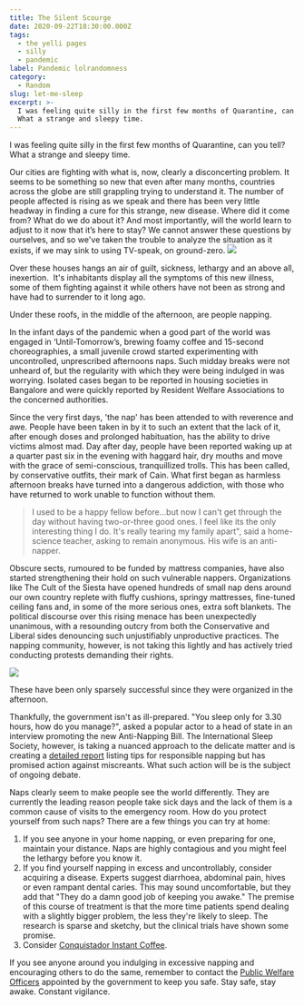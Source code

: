 ```yaml
---
title: The Silent Scourge
date: 2020-09-22T18:30:00.000Z
tags:
  - the yelli pages
  - silly
  - pandemic
label: Pandemic lolrandomness
category:
  - Random
slug: let-me-sleep
excerpt: >-
  I was feeling quite silly in the first few months of Quarantine, can you tell?
  What a strange and sleepy time.
---
```


I was feeling quite silly in the first few months of Quarantine, can you tell? What a strange and sleepy time.

Our cities are fighting with what is, now, clearly a disconcerting problem. It seems to be something so new that even after many months, countries across the globe are still grappling trying to understand it. The number of people affected is rising as we speak and there has been very little headway in finding a cure for this strange, new disease. Where did it come from? What do we do about it? And most importantly, will the world learn to adjust to it now that it’s here to stay? We cannot answer these questions by ourselves, and so we've taken the trouble to analyze the situation as it exists, if we may sink to using TV-speak, on ground-zero.
![](/blog/mangalore.png)

Over these houses hangs an air of guilt, sickness, lethargy and an above all, inexertion.  It's inhabitants display all the symptoms of this new illness, some of them fighting against it while others have not been as strong and have had to surrender to it long ago.

Under these roofs, in the middle of the afternoon, are people napping.

In the infant days of the pandemic when a good part of the world was engaged in ‘Until-Tomorrow’s, brewing foamy coffee and 15-second choreographies, a small juvenile crowd started experimenting with uncontrolled, unprescribed afternoons naps. Such midday breaks were not unheard of, but the regularity with which they were being indulged in was worrying. Isolated cases began to be reported in housing societies in Bangalore and were quickly reported by Resident Welfare Associations to the concerned authorities.

Since the very first days, 'the nap' has been attended to with reverence and awe. People have been taken in by it to such an extent that the lack of it, after enough doses and prolonged habituation, has the ability to drive victims almost mad. Day after day, people have been reported waking up at a quarter past six in the evening with haggard hair, dry mouths and move with the grace of semi-conscious, tranquillized trolls. This has been called, by conservative outfits, their mark of Cain. What first began as harmless afternoon breaks have turned into a dangerous addiction, with those who have returned to work unable to function without them.

> I used to be a happy fellow before...but now I can't get through the day without having two-or-three good ones. I feel like its the only interesting thing I do. It's really tearing my family apart", said a home-science teacher, asking to remain anonymous. His wife is an anti-napper.

Obscure sects, rumoured to be funded by mattress companies, have also started strengthening their hold on such vulnerable nappers. Organizations like The Cult of the Siesta have opened hundreds of small nap dens around our own country replete with fluffy cushions, springy mattresses, fine-tuned ceiling fans and, in some of the more serious ones, extra soft blankets. The political discourse over this rising menace has been unexpectedly unanimous, with a resounding outcry from both the Conservative and Liberal sides denouncing such unjustifiably unproductive practices. The napping community, however, is not taking this lightly and has actively tried conducting protests demanding their rights.

![](/blog/letmesleep.webp)

These have been only sparsely successful since they were organized in the afternoon.

Thankfully, the government isn't as ill-prepared. "You sleep only for 3.30 hours, how do you manage?", asked a popular actor to a head of state in an interview promoting the new Anti-Napping Bill. The International Sleep Society, however, is taking a nuanced approach to the delicate matter and is creating a [detailed report](https://archive.org/details/practicalnappert0000whit/) listing tips for responsible napping but has promised action against miscreants. What such action will be is the subject of ongoing debate.

Naps clearly seem to make people see the world differently. They are currently the leading reason people take sick days and the lack of them is a common cause of visits to the emergency room. How do you protect yourself from such naps? There are a few things you can try at home:

1. If you see anyone in your home napping, or even preparing for one, maintain your distance. Naps are highly contagious and you might feel the lethargy before you know it.
2. If you find yourself napping in excess and uncontrollably, consider acquiring a disease. Experts suggest diarrhoea, abdominal pain, hives or even rampant dental caries. This may sound uncomfortable, but they add that "They do a damn good job of keeping you awake." The premise of this course of treatment is that the more time patients spend dealing with a slightly bigger problem, the less they're likely to sleep. The research is sparse and sketchy, but the clinical trials have shown some promise.
3. Consider [ Conquistador Instant Coffee](https://www.dailymotion.com/video/x2hwqnq).

If you see anyone around you indulging in excessive napping and encouraging others to do the same, remember to contact the [ Public Welfare Officers](https://twitter.com/republic) appointed by the government to keep you safe.
Stay safe, stay awake. Constant vigilance.
